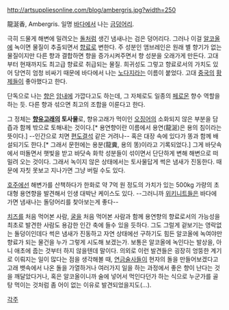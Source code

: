 http://artsuppliesonline.com/blog/ambergris.jpg?width=250

龍涎香, Ambergris. 일명 [[바다]]에서 나는 [[금]]덩어리.

극히 드물게 해변에 밀려오는 [[돌]]처럼 생긴 냄새나는 검은 덩어리다. 그러나 이걸 [[알코올]]에 녹이면 물질이 추출되면서 [[향료]]로 변한다. 주 성분인 앰브레인은 원래 별 향기가 없는 물질이지만 다른 향과 결합하면 향을 증가시켜주면서 향 성분을 오래가게 만든다. 고대부터 현재까지도 최고급 향료로 취급되는 물질. 희귀성도 그렇고 향료로서의 가치도 있어 당연히 엄청 비싸기 때문에 바다에서 나는 [[노다지]]라는 이름이 붙었다. 고대 [[중국]]의 [[황제]]들이 좋아했다고 한다.

단독으로 나는 [[향]]은 [[암내]]에 가깝다고도 하는데, 그 자체로도 일종의 [[페로몬]] 향수 역할을 하는 듯. 다른 향과 섞으면 최고의 조합을 이룬다고 한다.

그 정체는 '''[[향유고래]]의 토사물'''로, 향유고래가 먹이인 [[오징어]]의 소화되지 않은 부분을 담즙과 함께 밖으로 토해내는 것이다.[* 용연향이란 이름에서 용연(龍涎)은 용의 침이라는 뜻이다.] --인간으로 치면 [[편도결석]] 같은 거려나-- 혹은 대장 속에 있다가 똥과 함께 배설되기도 한다.[* 그래서 문헌에는 용분(龍糞, 용의 똥)이라고 기록되었다.] 그게 바닷속에서 떠돌면서 햇빛을 받고 바닷속 화학 성분들이 섞이면서 단단하게 변해 해변으로 떠밀려 오는 것이다. 그래서 녹이지 않은 상태에서는 토사물답게 썩은 냄새가 진동한다. 때문에 자칫 못보고 지나가면 그냥 버릴 수도 있다.

[[호주]]에선 해변가를 산책하다가 한화로 약 7억 원 정도의 가치가 있는 500kg 가량의 초대형 용연향을 발견해서 인생 대박난 케이스도 있다. --그러니까 [[위키니트]]들은 바다에 가면 냄새나는 돌덩어리를 찾아보는게 좋다--

[[치즈]]를 처음 먹어본 사람, [[굴]]을 처음 먹어본 사람과 함께 용연향의 향료로서의 가능성을 최초로 발견한 사람도 용감한 인간 축에 들수 있을 듯하다. 그도 그럴게 겉보기는 영락없는 돌덩이인데다 썩은 냄새가 진동하고 자연 상태에선 구하기도 힘든 알코올에 녹여야만 향료가 되는 물건을 누가 그렇게 시도해 보겠는가. 보통은 알코올에 녹인다는 발상을, 아니 애초에 줍는 것부터 하지 않을텐데 말이다. 의외로 이런 발견들은 굉장히 엉뚱한 계기로 이뤄지는 일이 많다는 점을 생각해볼 때, [[연금술사]]들이 현자의 돌을 만들어보겠다고 고래 뱃속에서 나온 돌을 가열하거나 여러가지 일을 하는 과정에서 좋은 향이 난다는 것을 깨달았다거나, 혹은 알코올이니까 술에 넣어서 먹인다던가 하는 식으로 누군가를 골탕 먹이는 것처럼 좀 어이 없는 이유로 발견되었을지도(...).

[[각주]]
